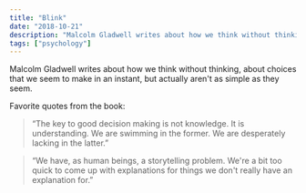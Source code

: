 ```yaml
---
title: "Blink"
date: "2018-10-21"
description: "Malcolm Gladwell writes about how we think without thinking, about choices that we seem to make in an instant, but actually aren't as simple as they seem."
tags: ["psychology"]
---
```


Malcolm Gladwell writes about how we think without thinking, about choices that we seem to make in an instant, but actually aren't as simple as they seem.

Favorite quotes from the book:

> “The key to good decision making is not knowledge. It is understanding. We are swimming in the former. We are desperately lacking in the latter.”

> “We have, as human beings, a storytelling problem. We're a bit too quick to come up with explanations for things we don't really have an explanation for.”
